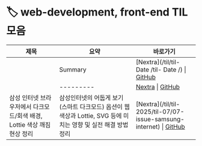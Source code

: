 # 🏷️ web-development, front-end TIL 모음

| 제목 | 요약 | 바로가기 |
|------|------|----------|
|  | Summary | [Nextra](/til/til- Date /til- Date /) \| [GitHub]() |
|  | --------- | [Nextra](/til/til-/til-/) \| [GitHub]() |
| 삼성 인터넷 브라우저에서 다크모드/회색 배경, Lottie 색상 깨짐 현상 정리 | 삼성인터넷의 어둡게 보기(스마트 다크모드) 옵션이 웹 색상과 Lottie, SVG 등에 미치는 영향 및 실전 해결 방법 정리 | [Nextra](/til/til- 2025/til-07/07-issue-samsung-internet) \| [GitHub](https://github.com/MinHyeok-lee1/TIL/blob/main/2025/07/07-issue-samsung-internet.md) |
